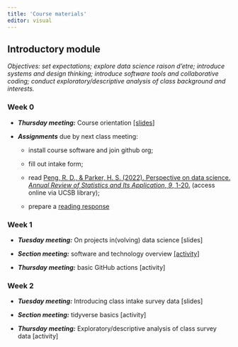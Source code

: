 ```yaml
---
title: 'Course materials'
editor: visual
---
```


## Introductory module

*Objectives: set expectations; explore data science raison d'etre; introduce systems and design thinking; introduce software tools and collaborative coding; conduct exploratory/descriptive analysis of class background and interests.*

### Week 0

-   ***Thursday meeting:*** Course orientation [\[slides](slides/week0-intro.qmd)\]

-   ***Assignments*** due by next class meeting:

    -   install course software and join github org;

    -   fill out intake form;

    -   read [Peng, R. D., & Parker, H. S. (2022). Perspective on data science. *Annual Review of Statistics and Its Application*, *9*, 1-20.](https://doi.org/10.1146/annurev-statistics-040220-013917) (access online via UCSB library);

    -   prepare a [reading response](https://forms.gle/PdRWx7h4PmeGQUBL8)

### Week 1 {#sec-week-1}

-   ***Tuesday meeting:*** On projects in(volving) data science \[slides\]

-   ***Section meeting:*** software and technology overview [\[activity](labs/lab1-setup/lab1-setup.qmd)\]

-   ***Thursday meeting:*** basic GitHub actions \[activity\]

### Week 2

-   ***Tuesday meeting:*** Introducing class intake survey data \[slides\]

-   ***Section meeting:*** tidyverse basics \[activity\]

-   ***Thursday meeting:*** Exploratory/descriptive analysis of class survey data \[activity\]
